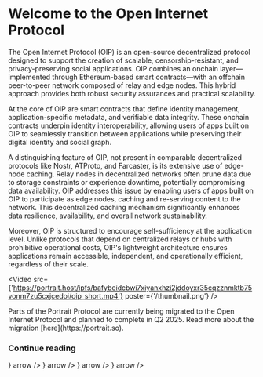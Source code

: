 
# Welcome to the Open Internet Protocol
The Open Internet Protocol (OIP) is an open-source decentralized protocol designed to support the creation of scalable, censorship-resistant, and privacy-preserving social applications. OIP combines an onchain layer—implemented through Ethereum-based smart contracts—with an offchain peer-to-peer network composed of relay and edge nodes. This hybrid approach provides both robust security assurances and practical scalability.

At the core of OIP are smart contracts that define identity management, application-specific metadata, and verifiable data integrity. These onchain contracts underpin identity interoperability, allowing users of apps built on OIP to seamlessly transition between applications while preserving their digital identity and social graph.

A distinguishing feature of OIP, not present in comparable decentralized protocols like Nostr, ATProto, and Farcaster, is its extensive use of edge-node caching. Relay nodes in decentralized networks often prune data due to storage constraints or experience downtime, potentially compromising data availability. OIP addresses this issue by enabling users of apps built on OIP to participate as edge nodes, caching and re-serving content to the network. This decentralized caching mechanism significantly enhances data resilience, availability, and overall network sustainability.

Moreover, OIP is structured to encourage self-sufficiency at the application level. Unlike protocols that depend on centralized relays or hubs with prohibitive operational costs, OIP's lightweight architecture ensures applications remain accessible, independent, and operationally efficient, regardless of their scale.

 <Video src={'https://portrait.host/ipfs/bafybeidcbwi7xiyanxhzi2jddoyxr35cqzznmktb75vonm7zu5cxjcedoi/oip_short.mp4'} poster={'/thumbnail.png'} />

<Callout type="info">
Parts of the Portrait Protocol are currently being migrated to the Open Internet Protocol and planned to complete in Q2 2025. Read more about the migration [here](https://portrait.so).
</Callout>

### Continue reading

 <Cards>
  <Cards.Card
    title="Fundamentals"
    href="/fundamentals"
    icon={<IconTorii />}
    arrow
  />
  <Cards.Card
    title="Core Concepts"
    href="/stack/getting-started"
    icon={<IconPuzzle />}
    arrow
  />
    <Cards.Card
    title="Specs"
    href="/specs/messaging"
    icon={<IconBook />}
    arrow
  />
  <Cards.Card
    title="Building on OIP"
    href="/dev-getting-started"
    icon={<IconBackhoe />}
    arrow
  />
</Cards>